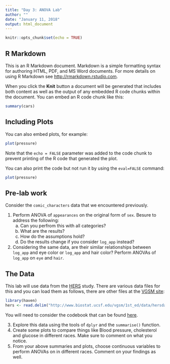 ```yaml
---
title: "Day 3: ANOVA Lab"
author: ""
date: "January 11, 2018"
output: html_document
---
```


```r
knitr::opts_chunk$set(echo = TRUE)
```



## R Markdown

This is an R Markdown document. Markdown is a simple formatting syntax for authoring HTML, PDF, and MS Word documents. For more details on using R Markdown see <http://rmarkdown.rstudio.com>.

When you click the **Knit** button a document will be generated that includes both content as well as the output of any embedded R code chunks within the document. You can embed an R code chunk like this:

```r
summary(cars)
```

## Including Plots

You can also embed plots, for example:

```r
plot(pressure)
```

Note that the `echo = FALSE` parameter was added to the code chunk to prevent printing of the R code that generated the plot.


You can also print the code but not run it by using the `eval=FALSE` command:

```r
plot(pressure)
```


## Pre-lab work

Consider the `comic_characters` data that we encountered previously. 

1. Perform ANOVA of `appearances` on the original form of `sex`. Besure to address the following:
    a. Can you perfrom this with all categories? 
    b. What are the results?
    c. How do the assumptions hold?
    d. Do the results change if you consider `log_app` instead?

2. Considering the same data, are their similar relationships between `log_app` and eye color or `log_app` and hair color? Perform ANOVAs of `log_app` on `eye` and `hair`. 


## The Data

This lab will use data from the [HERS](https://www.ncbi.nlm.nih.gov/pubmed/9683309) study. There are various data files for this and you can load them as follows, there are other files at the [VGSM site](http://www.biostat.ucsf.edu/vgsm/1st_ed/data.html):


```r
library(haven)
hers <- read.delim("http://www.biostat.ucsf.edu/vgsm/1st_ed/data/hersdata.txt")
```


You will need to consider the codebook that can be found [here](http://www.biostat.ucsf.edu/vgsm/1st_ed/data/warfarin.codebook.txt). 

3. Explore this data using the tools of `dplyr` and the `summarise()` function. 
4. Create some plots to compare things like Blood pressure, cholesterol and glucose in different races. Make sure to comment on what you notice. 
5. From your above summaries and plots, choose continuous variables to perform ANOVAs on in different races. Comment on your findings as well. 